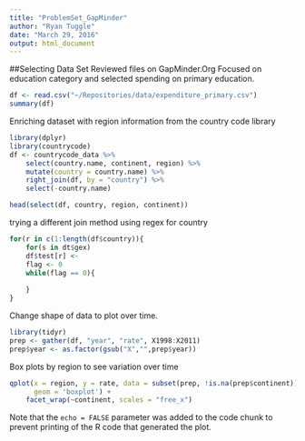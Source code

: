```yaml
---
title: "ProblemSet_GapMinder"
author: "Ryan Tuggle"
date: "March 29, 2016"
output: html_document
---
```


##Selecting Data Set
Reviewed files on GapMinder.Org
Focused on education category and selected spending on primary education.

```r
df <- read.csv("~/Repositories/data/expenditure_primary.csv")
summary(df)
```

Enriching dataset with region information from the country code library

```r
library(dplyr)
library(countrycode)
df <- countrycode_data %>% 
    select(country.name, continent, region) %>% 
    mutate(country = country.name) %>% 
    right_join(df, by = "country") %>%
    select(-country.name)

head(select(df, country, region, continent))                                                                                                                    
```

trying a different join method using regex for country
```r
for(r in c(1:length(df$country)){
    for(s in dt$gex)
    df$test[r] <-    
    flag <- 0
    while(flag == 0){
        
    }
}
```

Change shape of data to plot over time.

```r
library(tidyr)
prep <- gather(df, "year", "rate", X1998:X2011)
prep$year <- as.factor(gsub("X","",prep$year))
```

Box plots by region to see variation over time

```r
qplot(x = region, y = rate, data = subset(prep, !is.na(prep$continent)),
      geom = 'boxplot') +
    facet_wrap(~continent, scales = "free_x")
```

Note that the `echo = FALSE` parameter was added to the code chunk to prevent printing of the R code that generated the plot.
